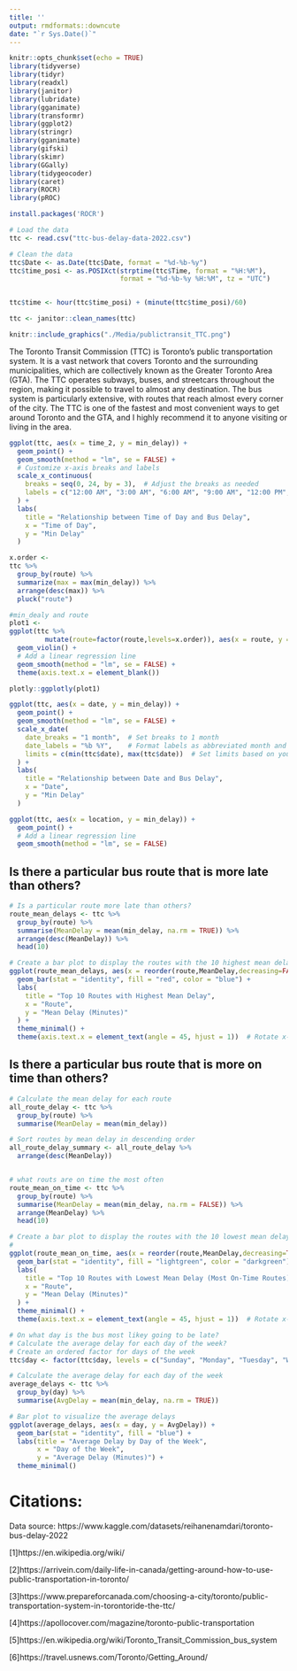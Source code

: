 ```yaml
---
title: ''
output: rmdformats::downcute
date: "`r Sys.Date()`"
---
```


```r
knitr::opts_chunk$set(echo = TRUE)
library(tidyverse)
library(tidyr)
library(readxl)
library(janitor)
library(lubridate)
library(gganimate)
library(transformr)
library(ggplot2)
library(stringr)
library(gganimate)
library(gifski)
library(skimr)
library(GGally)
library(tidygeocoder)
library(caret)
library(ROCR)
library(pROC)

install.packages('ROCR')

# Load the data 
ttc <- read.csv("ttc-bus-delay-data-2022.csv")

# Clean the data 
ttc$Date <- as.Date(ttc$Date, format = "%d-%b-%y")
ttc$time_posi <- as.POSIXct(strptime(ttc$Time, format = "%H:%M"), 
                            format = "%d-%b-%y %H:%M", tz = "UTC")


ttc$time <- hour(ttc$time_posi) + (minute(ttc$time_posi)/60)

ttc <- janitor::clean_names(ttc)
```


```r
knitr::include_graphics("./Media/publictransit_TTC.png")
```

The Toronto Transit Commission (TTC) is Toronto's public transportation system. It is a vast network that covers Toronto and the surrounding municipalities, which are collectively known as the Greater Toronto Area (GTA). The TTC operates subways, buses, and streetcars throughout the region, making it possible to travel to almost any destination. The bus system is particularly extensive, with routes that reach almost every corner of the city. The TTC is one of the fastest and most convenient ways to get around Toronto and the GTA, and I highly recommend it to anyone visiting or living in the area.


```r

ggplot(ttc, aes(x = time_2, y = min_delay)) +
  geom_point() +
  geom_smooth(method = "lm", se = FALSE) +
  # Customize x-axis breaks and labels
  scale_x_continuous(
    breaks = seq(0, 24, by = 3),  # Adjust the breaks as needed
    labels = c("12:00 AM", "3:00 AM", "6:00 AM", "9:00 AM", "12:00 PM", "3:00 PM", "6:00 PM", "9:00 PM", "12:00 AM")
  ) +
  labs(
    title = "Relationship between Time of Day and Bus Delay",
    x = "Time of Day",
    y = "Min Delay"
  )

```

```r

x.order <- 
ttc %>% 
  group_by(route) %>% 
  summarize(max = max(min_delay)) %>% 
  arrange(desc(max)) %>% 
  pluck("route")

#min_dealy and route
plot1 <- 
ggplot(ttc %>% 
         mutate(route=factor(route,levels=x.order)), aes(x = route, y = min_delay)) +
  geom_violin() +
  # Add a linear regression line
  geom_smooth(method = "lm", se = FALSE) +
  theme(axis.text.x = element_blank())

plotly::ggplotly(plot1)
```


```r
ggplot(ttc, aes(x = date, y = min_delay)) +
  geom_point() +
  geom_smooth(method = "lm", se = FALSE) +
  scale_x_date(
    date_breaks = "1 month",  # Set breaks to 1 month
    date_labels = "%b %Y",    # Format labels as abbreviated month and year
    limits = c(min(ttc$date), max(ttc$date))  # Set limits based on your data
  ) +
  labs(
    title = "Relationship between Date and Bus Delay",
    x = "Date",
    y = "Min Delay"
  )

```


```r

ggplot(ttc, aes(x = location, y = min_delay)) +
  geom_point() +
  # Add a linear regression line
  geom_smooth(method = "lm", se = FALSE)
```

## Is there a particular bus route that is more late than others?

```r
# Is a particular route more late than others?
route_mean_delays <- ttc %>%
  group_by(route) %>%
  summarise(MeanDelay = mean(min_delay, na.rm = TRUE)) %>%
  arrange(desc(MeanDelay)) %>%
  head(10)

# Create a bar plot to display the routes with the 10 highest mean delays
ggplot(route_mean_delays, aes(x = reorder(route,MeanDelay,decreasing=FALSE), y = MeanDelay)) +
  geom_bar(stat = "identity", fill = "red", color = "blue") +
  labs(
    title = "Top 10 Routes with Highest Mean Delay",
    x = "Route",
    y = "Mean Delay (Minutes)"
  ) +
  theme_minimal() +
  theme(axis.text.x = element_text(angle = 45, hjust = 1))  # Rotate x-axis labels for better readability
```



## Is there a particular bus route that is more on time than others?

```r
# Calculate the mean delay for each route
all_route_delay <- ttc %>%
  group_by(route) %>%
  summarise(MeanDelay = mean(min_delay))

# Sort routes by mean delay in descending order
all_route_delay_summary <- all_route_delay %>%
  arrange(desc(MeanDelay))


# what routs are on time the most often 
route_mean_on_time <- ttc %>%
  group_by(route) %>%
  summarise(MeanDelay = mean(min_delay, na.rm = FALSE)) %>%
  arrange(MeanDelay) %>%
  head(10)

# Create a bar plot to display the routes with the 10 lowest mean delays
#
ggplot(route_mean_on_time, aes(x = reorder(route,MeanDelay,decreasing=TRUE),route, y = MeanDelay)) +
  geom_bar(stat = "identity", fill = "lightgreen", color = "darkgreen") +
  labs(
    title = "Top 10 Routes with Lowest Mean Delay (Most On-Time Routes)",
    x = "Route",
    y = "Mean Delay (Minutes)"
  ) +
  theme_minimal() +
  theme(axis.text.x = element_text(angle = 45, hjust = 1))  # Rotate x-axis labels
```



```r
# On what day is the bus most likey going to be late? 
# Calculate the average delay for each day of the week?
# Create an ordered factor for days of the week
ttc$day <- factor(ttc$day, levels = c("Sunday", "Monday", "Tuesday", "Wednesday", "Thursday", "Friday", "Saturday"))

# Calculate the average delay for each day of the week
average_delays <- ttc %>%
  group_by(day) %>%
  summarise(AvgDelay = mean(min_delay, na.rm = TRUE))

# Bar plot to visualize the average delays
ggplot(average_delays, aes(x = day, y = AvgDelay)) +
  geom_bar(stat = "identity", fill = "blue") +
  labs(title = "Average Delay by Day of the Week",
       x = "Day of the Week",
       y = "Average Delay (Minutes)") +
  theme_minimal()

```




















# Citations:

Data source: https://www.kaggle.com/datasets/reihanenamdari/toronto-bus-delay-2022

[1]https://en.wikipedia.org/wiki/

[2]https://arrivein.com/daily-life-in-canada/getting-around-how-to-use-public-transportation-in-toronto/

[3]https://www.prepareforcanada.com/choosing-a-city/toronto/public-transportation-system-in-torontoride-the-ttc/

[4]https://apollocover.com/magazine/toronto-public-transportation

[5]https://en.wikipedia.org/wiki/Toronto_Transit_Commission_bus_system

[6]https://travel.usnews.com/Toronto/Getting_Around/
